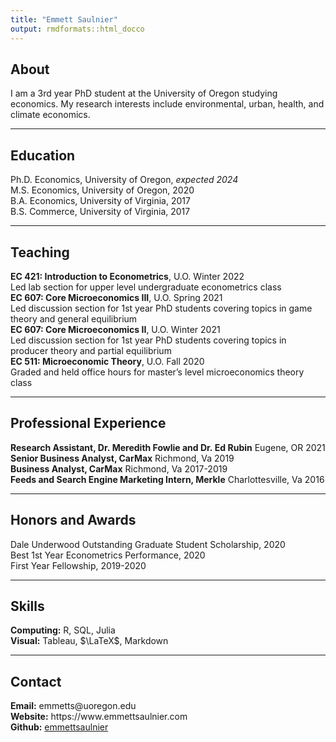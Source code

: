 ```yaml
---
title: "Emmett Saulnier"
output: rmdformats::html_docco
---
```


## About  
I am a 3rd year PhD student at the University of Oregon studying economics. My research interests include environmental, urban, health, and climate economics.

---

## Education

Ph.D. Economics, University of Oregon, *expected 2024*  
M.S. Economics, University of Oregon, 2020  
B.A. Economics, University of Virginia, 2017  
B.S. Commerce, University of Virginia, 2017

---

## Teaching  

**EC 421: Introduction to Econometrics**, U.O. Winter 2022  
Led lab section for upper level undergraduate econometrics class  
**EC 607: Core Microeconomics III**, U.O. Spring 2021   
Led discussion section for 1st year PhD students covering topics in game theory and general equilibrium  
**EC 607: Core Microeconomics II**, U.O. Winter 2021  
Led discussion section for 1st year PhD students covering topics in producer theory and partial equilibrium  
**EC 511: Microeconomic Theory**, U.O. Fall 2020  
Graded and held office hours for master's level microeconomics theory class  


---

## Professional Experience  

**Research Assistant, Dr. Meredith Fowlie and Dr. Ed Rubin** Eugene, OR 2021  
**Senior Business Analyst, CarMax** Richmond, Va 2019  
**Business Analyst, CarMax** Richmond, Va 2017-2019  
**Feeds and Search Engine Marketing Intern, Merkle** Charlottesville, Va 2016   

---  

## Honors and Awards  

Dale Underwood Outstanding Graduate Student Scholarship, 2020  
Best 1st Year Econometrics Performance, 2020  
First Year Fellowship, 2019-2020

---   

## Skills 
**Computing:** R, SQL, Julia  
**Visual:** Tableau, $\LaTeX$, Markdown  


---  

## Contact  
**Email:** emmetts@uoregon.edu  
**Website:** https://www.emmettsaulnier.com  
**Github:** [emmettsaulnier](https://github.com/emmettsaulnier)







